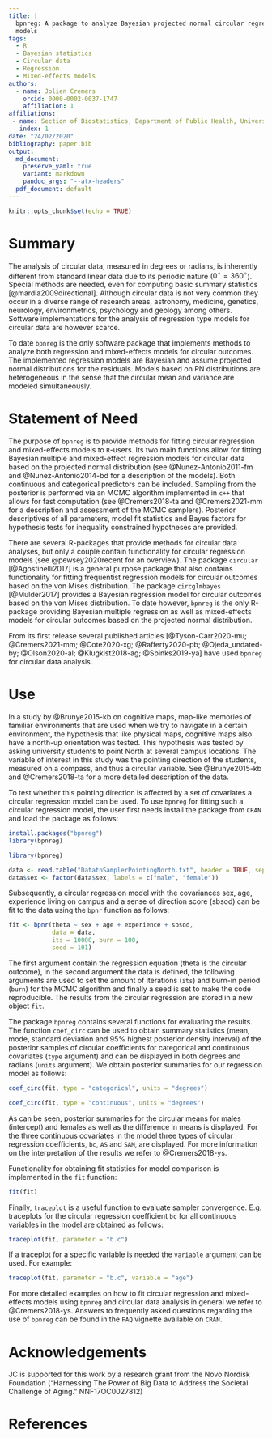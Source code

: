```yaml
---
title: |
  bpnreg: A package to analyze Bayesian projected normal circular regression
  models
tags:
  - R
  - Bayesian statistics
  - Circular data
  - Regression
  - Mixed-effects models
authors:
  - name: Jolien Cremers
    orcid: 0000-0002-0037-1747
    affiliation: 1
affiliations:
 - name: Section of Biostatistics, Department of Public Health, University of Copenhagen
   index: 1
date: "24/02/2020"
bibliography: paper.bib
output:
  md_document:
    preserve_yaml: true
    variant: markdown
    pandoc_args: "--atx-headers"
  pdf_document: default
---
```


```r
knitr::opts_chunk$set(echo = TRUE)
```

# Summary

The analysis of circular data, measured in degrees or radians, is inherently
different from standard linear data due to its periodic nature ($0^\circ =
360^\circ$). Special methods are needed, even for computing basic summary
statistics [@mardia2009directional]. Although circular data is not very common
they occur in a diverse range of research areas, astronomy, medicine, genetics,
neurology, environmetrics, psychology and geology among others. Software
implementations for the analysis of regression type models for circular data are
however scarce.

To date `bpnreg` is the only software package that implements methods to analyze
both regression and mixed-effects models for circular outcomes. The implemented
regression models are Bayesian and assume projected normal distributions for the
residuals. 
Models based on PN distributions are heterogeneous in the sense that the circular
mean and variance are modeled simultaneously.



# Statement of Need

The purpose of `bpnreg` is to provide methods for fitting circular regression
and mixed-effects models to `R`-users. Its two main functions allow for fitting
Bayesian multiple and mixed-effect regression models for circular data based on
the projected normal distribution (see @Nunez-Antonio2011-fm and
@Nunez-Antonio2014-bd for a description of the models). Both continuous and
categorical predictors can be included. Sampling from the posterior is performed
via an MCMC algorithm implemented in `c++` that allows for fast computation (see
@Cremers2018-ta  and @Cremers2021-mm  for a description and assessment of the
MCMC samplers). Posterior descriptives of all parameters, model fit statistics
and Bayes factors for hypothesis tests for inequality constrained hypotheses are
provided.

There are several R-packages that provide methods for circular data analyses,
but only a couple contain functionality for circular regression models (see
@pewsey2020recent for an overview). The package `circular` [@Agostinelli2017] is
a general purpose package that also contains functionality for fitting
frequentist regression models for circular outcomes based on the von Mises
distribution. The package `circglmbayes` [@Mulder2017] provides a Bayesian
regression model for circular outcomes based on the von Mises distribution. To
date however, `bpnreg` is the only R-package providing Bayesian multiple
regression as well as mixed-effects models for circular outcomes based on the
projected normal distribution.

From its first release several published articles [@Tyson-Carr2020-mu;
@Cremers2021-mm; @Cote2020-xg; @Rafferty2020-pb; @Ojeda_undated-by;
@Olson2020-al; @Klugkist2018-ag; @Spinks2019-ya] have used `bpnreg` for circular
data analysis.

# Use

In a study by @Brunye2015-kb on cognitive maps, map-like memories of familiar
environments that are used when we try to navigate in a certain environment, the
hypothesis that like physical maps, cognitive maps also have a north-up
orientation was tested. This hypothesis was tested by asking university students
to point North at several campus locations. The variable of interest in this
study was the pointing direction of the students, measured on a compass, and
thus a circular variable. See @Brunye2015-kb and
@Cremers2018-ta for a more detailed description of the data.

To test whether this pointing direction is affected by a set of covariates a circular
regression model can be used. To use `bpnreg` for fitting such a circular
regression model, the user first needs install the package from `CRAN` and load
the package as follows:

```r
install.packages("bpnreg")
library(bpnreg)
```

```r
library(bpnreg)
```

```r
data <- read.table("DatatoSamplerPointingNorth.txt", header = TRUE, sep = "\t", dec = ".")
data$sex <- factor(data$sex, labels = c("male", "female"))
```

Subsequently, a circular regression model with the covariances sex, age,
experience living on campus and a sense of direction score (sbsod) can be fit to
the data using the `bpnr` function as follows:

```r
fit <- bpnr(theta ~ sex + age + experience + sbsod,
            data = data,
            its = 10000, burn = 100,
            seed = 101)
```

The first argument contain the regression equation (theta is the circular
outcome), in the second argument the data is defined, the following arguments
are used to set the amount of iterations (`its`) and burn-in period (`burn`) for
the MCMC algorithm and finally a seed is set to make the code reproducible. The
results from the circular regression are stored in a new object `fit`.

The package `bpnreg` contains several functions for evaluating the results. The
function `coef_circ` can be used to obtain summary statistics (mean, mode,
standard deviation and 95\% highest posterior density interval) of the posterior
samples of circular coefficients for categorical and continuous covariates
(`type` argument) and can be displayed in both degrees and radians (`units`
argument). We obtain posterior summaries for our regression model as follows:

```r
coef_circ(fit, type = "categorical", units = "degrees")
```

```r
coef_circ(fit, type = "continuous", units = "degrees")
```

As can be seen, posterior summaries for the circular means for males (intercept)
and females as well as the difference in means is displayed. For the three
continuous covariates in the model three types of circular regression
coefficients, `bc`, `AS` and `SAM`, are displayed. For more information on the
interpretation of the results we refer to @Cremers2018-ys.

Functionality for obtaining fit statistics for model comparison is implemented in the `fit` function:

```r
fit(fit)
```

Finally, `traceplot` is a useful function  to evaluate sampler convergence. E.g. traceplots for the circular regression coefficient `bc` for all continuous variables in the model are obtained as follows:

```r
traceplot(fit, parameter = "b.c")
```
If a traceplot for a specific variable is needed the `variable` argument can be used. For example:

```r
traceplot(fit, parameter = "b.c", variable = "age")
```

For more detailed examples on how to fit circular regression and mixed-effects
models using `bpnreg` and circular data analysis in general we refer to
@Cremers2018-ys. Answers to frequently asked questions regarding the use of
`bpnreg` can be found in the `FAQ` vignette available on `CRAN`.


# Acknowledgements
JC is supported for this work by a research grant from the Novo Nordisk
Foundation (“Harnessing The Power of Big Data to Address the Societal Challenge
of Aging.” NNF17OC0027812)


# References

